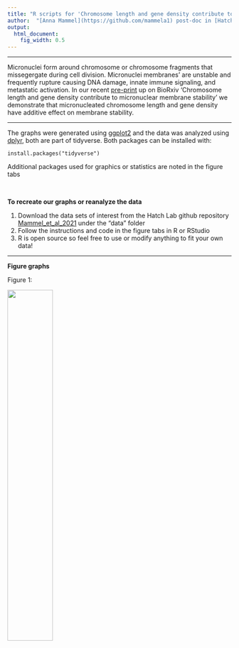 ```yaml
---
title: "R scripts for 'Chromosome length and gene density contribute to micronuclear membrane stability'"
author:  "[Anna Mammel](https://github.com/mammela1) post-doc in [Hatch Lab](https://research.fredhutch.org/hatch-lab/en/lab-members.html), 6/4/21"
output:
  html_document:
    fig_width: 0.5
---
```


----

Micronuclei form around chromosome or chromosome fragments that missegergate during cell division. Micronuclei membranes' are unstable and frequently rupture causing DNA damage, innate immune signaling, and metastatic activation. In our recent [pre-print](https://www.biorxiv.org/content/10.1101/2021.05.12.443914v1) up on BioRxiv 'Chromosome length and gene density contribute to micronuclear membrane stability' we demonstrate that micronucleated chromosome length and gene density have additive effect on membrane stability. 

----

The graphs were generated using [ggplot2](https://ggplot2.tidyverse.org/) and the data was analyzed using [dplyr](https://dplyr.tidyverse.org/), both are part of tidyverse. Both packages can be installed with:

```
install.packages("tidyverse")
```

Additional packages used for graphics or statistics are noted in the figure tabs

<br>

**To recreate our graphs or reanalyze the data**
 
 1. Download the data sets of interest from the Hatch Lab github repository [Mammel_et_al_2021](https://github.com/hatch-lab/Mammel_etal_2021) under the "data" folder
 2. Follow the instructions and code in the figure tabs in R or RStudio
 3. R is open source so feel free to use or modify anything to fit your own data!

----

**Figure graphs**

Figure 1:

![](data/RPE1_24hr_rupture_R_V1.png){width=45%}
